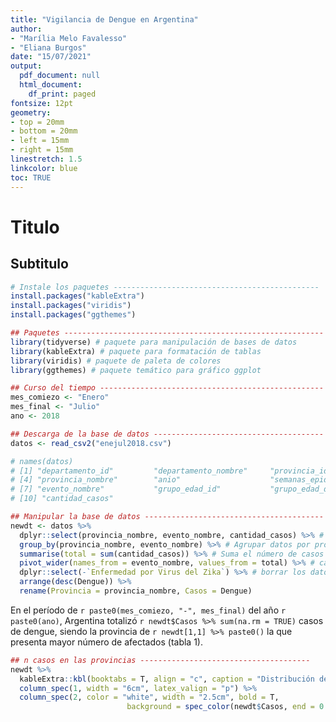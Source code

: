 ```yaml
---
title: "Vigilancia de Dengue en Argentina"
author: 
- "Marília Melo Favalesso"
- "Eliana Burgos"
date: "15/07/2021"
output:
  pdf_document: null
  html_document:
    df_print: paged
fontsize: 12pt
geometry:
- top = 20mm
- bottom = 20mm
- left = 15mm
- right = 15mm
linestretch: 1.5
linkcolor: blue
toc: TRUE
---
```


# Titulo

## Subtitulo 

```r
# Instale los paquetes ----------------------------------------------
install.packages("kableExtra")
install.packages("viridis")
install.packages("ggthemes")
```

```r
## Paquetes ----------------------------------------------------------
library(tidyverse) # paquete para manipulación de bases de datos
library(kableExtra) # paquete para formatación de tablas
library(viridis) # paquete de paleta de colores
library(ggthemes) # paquete temático para gráfico ggplot

## Curso del tiempo --------------------------------------------------
mes_comiezo <- "Enero"
mes_final <- "Julio"
ano <- 2018

## Descarga de la base de datos --------------------------------------
datos <- read_csv2("enejul2018.csv")

# names(datos)
# [1] "departamento_id"         "departamento_nombre"     "provincia_id"           
# [4] "provincia_nombre"        "anio"                    "semanas_epidemiologicas"
# [7] "evento_nombre"           "grupo_edad_id"           "grupo_edad_desc"        
# [10] "cantidad_casos"         

## Manipular la base de datos ----------------------------------------
newdt <- datos %>% 
  dplyr::select(provincia_nombre, evento_nombre, cantidad_casos) %>% # seleccionar columnas
  group_by(provincia_nombre, evento_nombre) %>% # Agrupar datos por provincia y enfermedad
  summarise(total = sum(cantidad_casos)) %>% # Suma el número de casos por provincia
  pivot_wider(names_from = evento_nombre, values_from = total) %>% # cambiar formato de tabla
  dplyr::select(-`Enfermedad por Virus del Zika`) %>% # borrar los datos de Zica
  arrange(desc(Dengue)) %>%
  rename(Provincia = provincia_nombre, Casos = Dengue)
```

En el período de `r paste0(mes_comiezo, "-", mes_final)` del año `r paste0(ano)`, Argentina totalizó `r newdt$Casos %>% sum(na.rm = TRUE)` casos de dengue, siendo la provincia de `r newdt[1,1] %>% paste0()` la que presenta mayor número de afectados (tabla 1).


```r
## n casos en las provincias --------------------------------------
newdt %>%
  kableExtra::kbl(booktabs = T, align = "c", caption = "Distribución de casos de dengue por provincia de Argentina.", longtable = T) %>%
  column_spec(1, width = "6cm", latex_valign = "p") %>%
  column_spec(2, color = "white", width = "2.5cm", bold = T,
                          background = spec_color(newdt$Casos, end = 0.9, option = "A", direction = -1))
```




